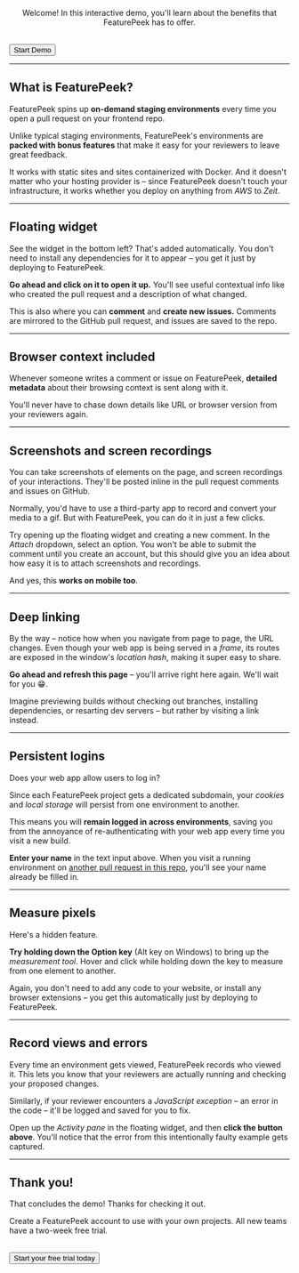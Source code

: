 
<Layout>

<Logo demo />

<center>

Welcome! In this interactive demo, you'll learn about the benefits that FeaturePeek has to offer.

</center>
<br />
<Button href="/1">Start Demo</Button>

</Layout>

---

<Layout>

## What is FeaturePeek?

FeaturePeek spins up **on-demand staging environments** every time you open a pull request on your frontend repo.

Unlike typical staging environments, FeaturePeek's environments are **packed with bonus features** that make it easy for your reviewers to leave great feedback.

It works with static sites and sites containerized with Docker. And it doesn't matter who your hosting provider is – since FeaturePeek doesn't touch your infrastructure, it works whether you deploy on anything from *AWS* to *Zeit*.

</Layout>

---

<Layout>

## Floating widget

See the widget in the bottom left? That's added automatically. You don't need to install any dependencies for it to appear – you get it just by deploying to FeaturePeek.

**Go ahead and click on it to open it up.** You'll see useful contextual info like who created the pull request and a description of what changed.

This is also where you can **comment** and **create new issues.** Comments are mirrored to the GitHub pull request, and issues are saved to the repo.

</Layout>

---

<Layout>

## Browser context included

Whenever someone writes a comment or issue on FeaturePeek, **detailed metadata** about their browsing context is sent along with it.

<Metadata />

You'll never have to chase down details like URL or browser version from your reviewers again.

</Layout>

---

<Layout>

## Screenshots and screen recordings

You can take screenshots of elements on the page, and screen recordings of your interactions. They'll be posted inline in the pull request comments and issues on GitHub.

<Emoji />

Normally, you'd have to use a third-party app to record and convert your media to a gif. But with FeaturePeek, you can do it in just a few clicks.

Try opening up the floating widget and creating a new comment. In the *Attach* dropdown, select an option. You won't be able to submit the comment until you create an account, but this should give you an idea about how easy it is to attach screenshots and recordings.

And yes, this **works on mobile too**.

</Layout>

---

<Layout>

## Deep linking

By the way – notice how when you navigate from page to page, the URL changes. Even though your web app is being served in a *frame*, its routes are exposed in the window's *location hash*, making it super easy to share.

**Go ahead and refresh this page** – you'll arrive right here again. We'll wait for you 😁.

Imagine previewing builds without checking out branches, installing dependencies, or resarting dev servers – but rather by visiting a link instead.

</Layout>

---

<Layout>

## Persistent logins

Does your web app allow users to log in?

Since each FeaturePeek project gets a dedicated subdomain, your *cookies* and *local storage* will persist from one environment to another.

This means you will **remain logged in across environments**, saving you from the annoyance of re-authenticating with your web app every time you visit a new build.

<LocalStorage />

**Enter your name** in the text input above. When you visit a running environment on <a href="https://github.com/featurepeek/demo/pulls" target="_blank">another pull request in this repo</a>, you'll see your name already be filled in.

</Layout>

---

<Layout>

## Measure pixels

Here's a hidden feature.

**Try holding down the Option key** (Alt key on Windows) to bring up the *measurement tool*. Hover and click while holding down the key to measure from one element to another.

<ColorGrid />

Again, you don't need to add any code to your website, or install any browser extensions – you get this automatically just by deploying to FeaturePeek.

</Layout>

---

<Layout>

## Record views and errors

Every time an environment gets viewed, FeaturePeek records who viewed it. This lets you know that your reviewers are actually running and checking your proposed changes.

Similarly, if your reviewer encounters a *JavaScript exception* – an error in the code – it'll be logged and saved for you to fix.

<TriggerError />

Open up the *Activity pane* in the floating widget, and then **click the button above**. You'll notice that the error from this intentionally faulty example gets captured.

</Layout>

---

<Layout>

## Thank you!

That concludes the demo! Thanks for checking it out.

<!-- Why don't you <a href="https://github.com/featurepeek/demo" target="_blank">fork this repo</a> and make changes of your own? You'll see your changes deploy on FeaturePeek, supercharged with all the review tools you just learned about.  -->

Create a FeaturePeek account to use with your own projects. All new teams have a two-week free trial.

<br />
<Button href="https://dashboard.featurepeek.com/login" target="_blank">Start your free trial today</Button>

</Layout>


